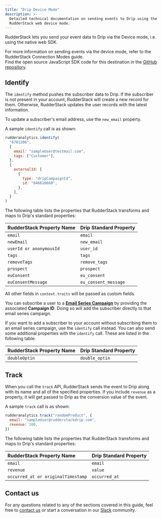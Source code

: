 ```yaml
---
title: "Drip Device Mode"
description: >-
  Detailed technical documentation on sending events to Drip using the
  RudderStack web device mode.
---
```


RudderStack lets you send your event data to Drip via the Device mode, i.e. using the native web SDK.

<div class="infoBlock">
For more information on sending events via the device mode, refer to the <Link to="/destinations/rudderstack-connection-modes/">RudderStack Connection Modes</Link> guide.
</div>

<div class="infoBlock">
Find the open source JavaScript SDK code for this destination in the <a href="https://github.com/rudderlabs/rudder-sdk-js/tree/production/integrations/Drip">GitHub repository</a>.
</div>

## Identify

The `identify` method pushes the subscriber data to Drip. If the subscriber is not present in your account, RudderStack will create a new record for them. Otherwise, RudderStack updates the user records with the latest information.

<div class="infoBlock">
To update a subscriber's email address, use the <code class="inline-code">new_email</code> property.
</div>

A sample `identify` call is as shown:

```javascript
rudderanalytics.identify(
  "6781206",
  {
    email: "sampleUser@testmail.com",
    tags: ["Customer"],
  },
  {
    externalId: [
      {
        type: "dripCampaignId",
        id: "846616660",
      },
    ],
  }
)
```

The following table lists the properties that RudderStack transforms and maps to Drip's standard properties:

| **RudderStack Property Name** | **Drip Standard Property** |
| :---------------------------- | :------------------------- |
| `email`                       | `email`                    |
| `newEmail`                    | `new_email`                |
| `userId or anonymousId`       | `user_id`                  |
| `tags`                        | `tags`                     |
| `removeTags`                  | `remove_tags`              |
| `prospect`                    | `prospect`                 |
| `euConsent`                   | `eu_consent`               |
| `euConsentMessage`            | `eu_consent_message`       |

<div class="infoBlock">
All other fields in <code class="inline-code">context.traits</code> will be passed as custom fields.
</div>

You can subscribe a user to a [**Email Series Campaign**](https://www.drip.com/learn/docs/guides/overview-of-drip) by providing the associated **Campaign ID**. Doing so will add the subscriber directly to that email series campaign.

If you want to add a subscriber to your account without subscribing them to an email series campaign, use the `identify` call instead. You can also send some additional properties with the `identify` call. These are listed in the following table:

| **RudderStack Property Name** | **Drip Standard Property** |
| :---------------------------- | :------------------------- |
| `doubleOptin`                 | `double_optin`             |

## Track

When you call the `track` API, RudderStack sends the event to Drip along with its name and all of the specified properties. If you include `revenue` as a property, it will get passed to Drip as the conversion value of the event.

A sample `track` call is as shown:

```javascript
rudderanalytics.track("randomProduct", {
  email: "sampleUser@rudderstackdrip.com",
  revenue: 100,
})
```

The following table lists the properties that RudderStack transforms and maps to Drip's standard properties:

| **RudderStack Property Name**      | **Drip Standard Property** |
| :--------------------------------- | :------------------------- |
| `email`                            | `email`                    |
| `revenue`                          | `value`                    |
| `occurred_at or originalTimestamp` | `occurred_at`              |

## Contact us

For any questions related to any of the sections covered in this guide, feel free to [contact us](mailto:%20docs@rudderstack.com) or start a conversation in our [Slack](https://rudderstack.com/join-rudderstack-slack-community) community.
